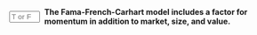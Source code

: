 ::: {.question-block}

<form onsubmit="event.preventDefault(); checkAnswerBox('module5_tf_q67','T')" style="display: flex; align-items: center; gap: 8px;">
<input type="text" id="module5_tf_q67" name="module5_tf_q67" maxlength="1" placeholder="T or F" style="width: 55px;" data-correct-answer="T" /> 
<label for="module5_tf_q67"><strong>The Fama-French-Carhart model includes a factor for momentum in addition to market, size, and value.</strong></label>
</form>

<div id="feedback-module5_tf_q67" class="feedback" data-status="" style="display:none;">
This is TRUE. The Carhart extension adds a momentum factor to the original Fama-French three-factor model.
</div>

:::
